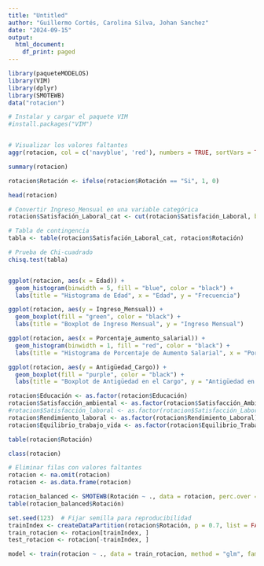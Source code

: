 ```yaml
---
title: "Untitled"
author: "Guillermo Cortés, Carolina Silva, Johan Sanchez"
date: "2024-09-15"
output:
  html_document:
    df_print: paged
---
```


```r
library(paqueteMODELOS)
library(VIM)
library(dplyr)
library(SMOTEWB)
data("rotacion")
```



```r
# Instalar y cargar el paquete VIM
#install.packages("VIM")


# Visualizar los valores faltantes
aggr(rotacion, col = c('navyblue', 'red'), numbers = TRUE, sortVars = TRUE, labels = names(rotacion), cex.axis = .7, gap = 3, ylab = c("Histogram of missing data", "Pattern"))
```
```r
summary(rotacion)
```

```r
rotacion$Rotación <- ifelse(rotacion$Rotación == "Si", 1, 0)
```

```r
head(rotacion)
```



```r
# Convertir Ingreso_Mensual en una variable categórica
rotacion$Satisfación_Laboral_cat <- cut(rotacion$Satisfación_Laboral, breaks = 5)

# Tabla de contingencia
tabla <- table(rotacion$Satisfación_Laboral_cat, rotacion$Rotación)

# Prueba de Chi-cuadrado
chisq.test(tabla)
```
```r

```


```r
ggplot(rotacion, aes(x = Edad)) +
  geom_histogram(binwidth = 5, fill = "blue", color = "black") +
  labs(title = "Histograma de Edad", x = "Edad", y = "Frecuencia")
```

```r
ggplot(rotacion, aes(y = Ingreso_Mensual)) +
  geom_boxplot(fill = "green", color = "black") +
  labs(title = "Boxplot de Ingreso Mensual", y = "Ingreso Mensual")
```

```r
ggplot(rotacion, aes(x = Porcentaje_aumento_salarial)) +
  geom_histogram(binwidth = 1, fill = "red", color = "black") +
  labs(title = "Histograma de Porcentaje de Aumento Salarial", x = "Porcentaje de Aumento Salarial", y = "Frecuencia")
```

```r
ggplot(rotacion, aes(y = Antigüedad_Cargo)) +
  geom_boxplot(fill = "purple", color = "black") +
  labs(title = "Boxplot de Antigüedad en el Cargo", y = "Antigüedad en el Cargo")
```


```r
rotacion$Educación <- as.factor(rotacion$Educación)
rotacion$Satisfacción_ambiental <- as.factor(rotacion$Satisfacción_Ambiental)
#rotacion$Satisfacción_laboral <- as.factor(rotacion$Satisfacción_Laboral)
rotacion$Rendimiento_laboral <- as.factor(rotacion$Rendimiento_Laboral)
rotacion$Equilibrio_trabajo_vida <- as.factor(rotacion$Equilibrio_Trabajo_Vida)
```

```r
table(rotacion$Rotación)
```
```r
class(rotacion)
```
```r
# Eliminar filas con valores faltantes
rotacion <- na.omit(rotacion)
rotacion <- as.data.frame(rotacion)
```



```r
rotacion_balanced <- SMOTEWB(Rotación ~ ., data = rotacion, perc.over = 200, perc.under = 100)
table(rotacion_balanced$Rotación)
```


```r
set.seed(123)  # Fijar semilla para reproducibilidad
trainIndex <- createDataPartition(rotacion$Rotación, p = 0.7, list = FALSE)
train_rotacion <- rotacion[trainIndex, ]
test_rotacion <- rotacion[-trainIndex, ]
```

```r
model <- train(rotacion ~ ., data = train_rotacion, method = "glm", family = binomial())
```

```r

```

```r

```

```r

```

```r

```

```r

```

```r

```


```r

```








